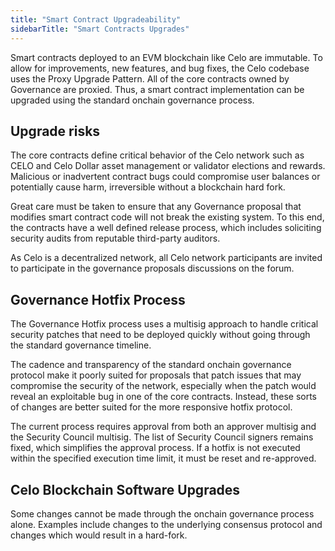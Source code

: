 ```yaml
---
title: "Smart Contract Upgradeability"
sidebarTitle: "Smart Contracts Upgrades"
---
```


​Smart contracts deployed to an EVM blockchain like Celo are immutable. To allow for improvements, new features, and bug fixes, the Celo codebase uses the Proxy Upgrade Pattern. All of the core contracts owned by Governance are proxied. Thus, a smart contract implementation can be upgraded using the standard onchain governance process.​

## Upgrade risks

​The core contracts define critical behavior of the Celo network such as CELO and Celo Dollar asset management or validator elections and rewards. Malicious or inadvertent contract bugs could compromise user balances or potentially cause harm, irreversible without a blockchain hard fork.

Great care must be taken to ensure that any Governance proposal that modifies smart contract code will not break the existing system. To this end, the contracts have a well defined release process, which includes soliciting security audits from reputable third-party auditors.

As Celo is a decentralized network, all Celo network participants are invited to participate in the governance proposals discussions on the forum.

## Governance Hotfix Process

The Governance Hotfix process uses a multisig approach to handle critical security patches that need to be deployed quickly without going through the standard governance timeline.

The cadence and transparency of the standard onchain governance protocol make it poorly suited for proposals that patch issues that may compromise the security of the network, especially when the patch would reveal an exploitable bug in one of the core contracts. Instead, these sorts of changes are better suited for the more responsive hotfix protocol.

The current process requires approval from both an approver multisig and the Security Council multisig. The list of Security Council signers remains fixed, which simplifies the approval process. If a hotfix is not executed within the specified execution time limit, it must be reset and re-approved.

## Celo Blockchain Software Upgrades

Some changes cannot be made through the onchain governance process alone. Examples include changes to the underlying consensus protocol and changes which would result in a hard-fork.
